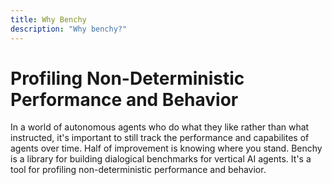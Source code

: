 ```yaml
---
title: Why Benchy
description: "Why benchy?"
---
```


# Profiling Non-Deterministic Performance and Behavior
In a world of autonomous agents who do what they like rather than what instructed, it's important to still track the performance and capabilites of agents over time. Half of improvement is knowing where you stand. Benchy is a library for building dialogical benchmarks for vertical AI agents. It's a tool for profiling non-deterministic performance and behavior.
